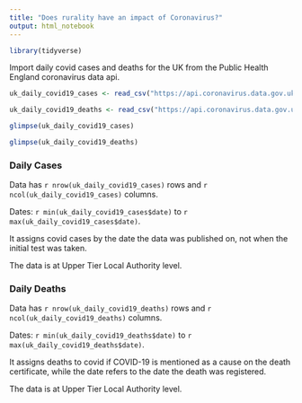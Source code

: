 ```yaml
---
title: "Does rurality have an impact of Coronavirus?"
output: html_notebook
---
```


```r
library(tidyverse)

```

Import daily covid cases and deaths for the UK from the Public Health England coronavirus data api.

```r

uk_daily_covid19_cases <- read_csv("https://api.coronavirus.data.gov.uk/v2/data?areaType=utla&metric=newCasesByPublishDate&format=csv")

uk_daily_covid19_deaths <- read_csv("https://api.coronavirus.data.gov.uk/v2/data?areaType=utla&metric=newOnsDeathsByRegistrationDate&format=csv")

```

```r
glimpse(uk_daily_covid19_cases)

glimpse(uk_daily_covid19_deaths)

```

### Daily Cases

Data has `r nrow(uk_daily_covid19_cases)` rows and `r ncol(uk_daily_covid19_cases)` columns.

Dates: `r min(uk_daily_covid19_cases$date)` to `r max(uk_daily_covid19_cases$date)`.

It assigns covid cases by the date the data was published on, not when the initial test was taken.

The data is at Upper Tier Local Authority level.

### Daily Deaths

Data has `r nrow(uk_daily_covid19_deaths)` rows and `r ncol(uk_daily_covid19_deaths)` columns.

Dates: `r min(uk_daily_covid19_deaths$date)` to `r max(uk_daily_covid19_deaths$date)`.

It assigns deaths to covid if COVID-19 is mentioned as a cause on the death certificate, while the date refers to the date the death was registered.

The data is at Upper Tier Local Authority level.

```r



```

